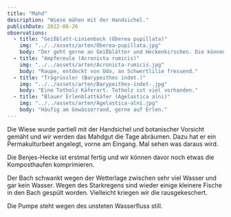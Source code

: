 ```yaml
---
title: "Mahd"
description: "Wiese mähen mit der Handsichel."
publishDate: 2022-06-26
observations:
  - title: "Geißblatt-Linienbock (Oberea pupillata)"
    img: "../../assets/arten/Oberea-pupillata.jpg"
    body: "Der geht gerne an Geißblätter und Heckenkirschen. Die können wir mal suchen im Gelände."
  - title: "Ampfereule (Acronicta rumicis)"
    img: "../../assets/arten/Acronicta-rumicis.jpg"
    body: "Raupe, entdeckt von Udo, an Schwertlilie fressend."
  - title: "Trägrüssler (Barypeithes indet.)"
    img: "../../assets/arten/Barypeithes-indet-.jpg"
    body: "Eine Totholz Käferart. Totholz ist viel vorhanden."
  - title: "Blauer Erlenblattkäfer (Agelastica alni)"
    img: "../../assets/arten/Agelastica-alni.jpg"
    body: "Häufig am Gewässerrand, gerne auf Erlen."
---
```



Die Wiese wurde partiell mit der Handsichel und botanischer Vorsicht gemäht und wir werden das Mahdgut die Tage abräumen.
Dazu hat er ein Permakulturbeet angelegt, vorne am Eingang. Mal sehen was daraus wird.

Die Benjes-Hecke ist erstmal fertig und wir können davor noch etwas die Komposthaufen komprimieren.

Der Bach schwankt wegen der Wetterlage zwischen sehr viel Wasser und gar kein Wasser.
Wegen des Starkregens sind wieder einige kleinere Fische in den Bach gespült worden.
Vielleicht kriegen wir die rausgekeschert.

Die Pumpe steht wegen des unsteten Wasserfluss still.

<Cards observations={frontmatter.observations} />
